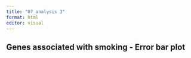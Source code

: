 ```yaml
---
title: "07_analysis 3"
format: html
editor: visual
---
```


## Genes associated with smoking - Error bar plot 
